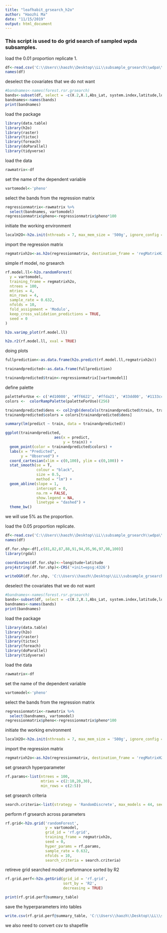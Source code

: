 ---
title: "leafhabit_grsearch_h2o"
author: "Haozhi Ma"
date: "11/15/2019"
output: html_document
---

### This script is used to do grid search of sampled wpda subsamples. 

load the 0.01 proportion replicate 1.

```{R}
df<-read.csv('C:\\Users\\haozh\\Desktop\\LL\\subsample_grsearch\\wdpa\\wdpa_subsamp_repli1_0.01proportion.csv')
names(df)

```

deselect the covariates that we do not want

```{R}
#bandnames<-names(forest.rsr.grsearch)
bands<-subset(df, select = -c(X.2,X.1,Abs_Lat, system.index,latitude,longitude,Pixel_Lat, Pixel_Long,tree_density,.geo,X,Unnamed__0, cover, dbhpheno, spcover, spdbhcor, spdbhph, spph, spphcor, yr,pheno))
bandnames<-names(bands)
print(bandnames)
```

load the package

```{R}
library(data.table)
library(h2o)
library(raster)
library(tictoc)
library(foreach)
library(doParallel)
library(tidyverse)

```

load the data

```{R}
rawmatrix<-df

```

set the name of the dependent variable

```{R}
vartomodel<-'pheno'

```

select the bands from the regression matrix

```{R}
regressionmatrix<-rawmatrix %>%
  select(bandnames, vartomodel)
regressionmatrix$pheno<-regressionmatrix$pheno*100
```

initiate the working environment

```{R}
localH2O<-h2o.init(nthreads = 7, max_mem_size = '500g', ignore_config = TRUE)

```

import the regression matrix

```{R}
regmatrixh2o<-as.h2o(regressionmatrix, destination_frame = 'regMatrixH2O')

```


simple rf model, no grsearch

```{R}
rf.model.ll<-h2o.randomForest(
  y = vartomodel,
  training_frame = regmatrixh2o,
  ntrees = 100,
  mtries = 4,
  min_rows = 4,
  sample_rate = 0.632,
  nfolds = 10,
  fold_assignment = 'Modulo',
  keep_cross_validation_predictions = TRUE,
  seed = 0
)

h2o.varimp_plot(rf.model.ll)

h2o.r2(rf.model.ll, xval = TRUE)

```


doing plots


```{R}
fullprediction<-as.data.frame(h2o.predict(rf.model.ll,regmatrixh2o))

trainandpredicted<-as.data.frame(fullprediction)

trainandpredicted$train<-regressionmatrix[[vartomodel]]

```

define palette

```{R}
paletteForUse <- c('#d10000', '#ff6622', '#ffda21', '#33dd00', '#1133cc', '#220066', '#330044')
colors <-  colorRampPalette(paletteForUse)(256)

trainandpredicted$dens <- col2rgb(densCols(trainandpredicted$train, trainandpredicted$predict))[1,] + 1L
trainandpredicted$colors = colors[trainandpredicted$dens]

summary(lm(predict ~ train, data = trainandpredicted))

```

```{R}
ggplot(trainandpredicted, 
                      aes(x = predict, 
                          y = train)) +
  geom_point(color = trainandpredicted$colors) +
  labs(x = "Predicted",
       y = "Observed") +
  coord_cartesian(xlim = c(0,100), ylim = c(0,100)) +
  stat_smooth(se = T,
              colour = "black",
              size = 0.5,
              method = "lm") +
  geom_abline(slope = 1,
              intercept = 0,
              na.rm = FALSE, 
              show.legend = NA, 
              linetype = "dashed") +
  theme_bw()

```

we will use 5% as the proportion.

load the 0.05 proportion replicate.

```{R}
df<-read.csv('C:\\Users\\haozh\\Desktop\\LL\\subsample_grsearch\\wdpa\\wdpa_subsamp_repli6_0.05proportion.csv')
names(df)

```

```{R}
df.for.shp<-df[,c(81,82,87,88,91,94,95,96,97,98,100)]
library(rgdal)

coordinates(df.for.shp)<-~longitude+latitude
proj4string(df.for.shp)<-CRS('+init=epsg:4326')

writeOGR(df.for.shp, 'C:\\Users\\haozh\\Desktop\\LL\\subsample_grsearch\\wdpa\\wdpa_shapefiles','wdpa_repli_20','ESRI Shapefile')


```





deselect the covariates that we do not want

```{R}
#bandnames<-names(forest.rsr.grsearch)
bands<-subset(df, select = -c(X.2,X.1,Abs_Lat, system.index,latitude,longitude,Pixel_Lat, Pixel_Long,tree_density,.geo,X,Unnamed__0, cover, dbhpheno, spcover, spdbhcor, spdbhph, spph, spphcor, yr,pheno))
bandnames<-names(bands)
print(bandnames)
```

load the package

```{R}
library(data.table)
library(h2o)
library(raster)
library(tictoc)
library(foreach)
library(doParallel)
library(tidyverse)

```

load the data

```{R}
rawmatrix<-df

```

set the name of the dependent variable

```{R}
vartomodel<-'pheno'

```

select the bands from the regression matrix

```{R}
regressionmatrix<-rawmatrix %>%
  select(bandnames, vartomodel)
regressionmatrix$pheno<-regressionmatrix$pheno*100
```

initiate the working environment

```{R}
localH2O<-h2o.init(nthreads = 7, max_mem_size = '500g', ignore_config = TRUE)

```

import the regression matrix

```{R}
regmatrixh2o<-as.h2o(regressionmatrix, destination_frame = 'regMatrixH2O')

```
set grsearch hyperparameter
```{R}
rf.params<-list(ntrees = 100,
                mtries = c(2:10,20,30),
                min_rows = c(2:5))

```

set grsearch criteria

```{R}
search.criteria<-list(strategy = 'RandomDiscrete', max_models = 44, seed = 0)
```

perform rf grsearch across parameters

```{R}
rf.grid<-h2o.grid('randomForest',
                  y = vartomodel,
                  grid_id = 'rf.grid',
                  training_frame = regmatrixh2o,
                  seed = 0,
                  hyper_params = rf.params,
                  sample_rate = 0.632,
                  nfolds = 10,
                  search_criteria = search.criteria)
```

retireve grid searched model preformance sorted by R2

```{R}
rf.grid.perf<-h2o.getGrid(grid_id = 'rf.grid',
                          sort_by = 'R2',
                          decreasing = TRUE)

```

```{R}
print(rf.grid.perf@summary_table)


```

save the hyperparameters into tables

```{R}
write.csv(rf.grid.perf@summary_table, 'C:\\Users\\haozh\\Desktop\\LL\\subsample_grsearch\\wdpa\\bestmodels\\wdpa_param_repli5_pheno.csv')

```

we also need to convert csv to shapefile 






